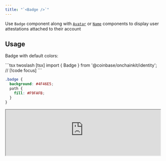 ```yaml
---
title: "`<Badge />`"
---
```


Use `Badge` component along with [`Avatar`](/onchainkit/identity/avatar) or [`Name`](/onchainkit/identity/name) components to display user attestations attached to their account

## Usage

Badge with default colors:

<CodeGroup>
```tsx twoslash [tsx]
import { Badge } from '@coinbase/onchainkit/identity';
<Badge className="badge" /> // [!code focus]
```

```css [css]
.badge {
  background: #4F46E5;
  path {
    fill: #F9FAFB;
  }
}
```
</CodeGroup>

<iframe
  src="https://682cef8eb764086a250fb541-zdfthryttt.chromatic.com/iframe.html?args=&id=onchainkit-identity-badge--default-identity&viewMode=story&dark=true&hero=true"
  width="100%"
  height="auto"
/>
{/* <App>
  <Badge className="badge" />
</App> */}

Badge with custom colors:

```tsx twoslash
import { Badge } from '@coinbase/onchainkit/identity';
<Badge className="bg-blue-400 border-white"/> // [!code focus]
```

<iframe
  src="https://682cef8eb764086a250fb541-zdfthryttt.chromatic.com/iframe.html?args=&id=onchainkit-identity-badge--custom-color&viewMode=story&dark=true&hero=true"
  width="100%"
  height="auto"
/>
{/* <App>
  <Badge className="bg-blue-400 border-white"/>
</App> */}

## Badge with Tooltip

You can enable a tooltip for the attestation badge to provide context about what the badge represents:

```tsx twoslash
// @noErrors: 2657
import { Badge } from '@coinbase/onchainkit/identity';

<Badge 
  tooltip={true} // [!code focus]
  className="badge"
/>
```

<iframe
  src="https://682cef8eb764086a250fb541-zdfthryttt.chromatic.com/iframe.html?args=&id=onchainkit-identity-badge--tooltip&viewMode=story&dark=true&hero=true"
  width="100%"
  height="auto"
/>
{/* <App>
  <Badge tooltip={true} className="badge" />
</App> */}

With custom tooltip text:

```tsx twoslash
// @noErrors: 2657
import { Badge } from '@coinbase/onchainkit/identity';

<Badge 
  tooltip="Coinbase Verified Account" // [!code focus]
  className="badge"
/>
```

<iframe
  src="https://682cef8eb764086a250fb541-zdfthryttt.chromatic.com/iframe.html?args=&id=onchainkit-identity-badge--custom-tooltip&viewMode=story&dark=true&hero=true"
  width="100%"
  height="auto"
/>
{/* <App>
  <Badge tooltip="Coinbase Verified Account" className="badge" />
</App> */}

## Props

[`BadgeReact`](/onchainkit/identity/types#badgereact)

| Prop | Type | Description |
|------|------|-------------|
| `className` | `string` | Optional className override for top span element |
| `tooltip` | `boolean \| string` | Controls whether the badge shows a tooltip on hover. When `true`, displays the attestation name. When a string is provided, shows that custom text instead. Defaults to `false` |

## Badge on `<Name />` and `<Avatar />`

Badge with [`<Name />`](/onchainkit/identity/name), best used when [`<Name />`](/onchainkit/identity/name) are displayed alongside [`<Avatar />`](/onchainkit/identity/avatar) components.

In both examples we use the Coinbase [Verified Account](https://base.easscan.org/schema/view/0xf8b05c79f090979bf4a80270aba232dff11a10d9ca55c4f88de95317970f0de9) schema ID to show the Coinbase verified badge on the Name and Avatar components.

```tsx twoslash
// @noErrors: 2657
import { base } from 'viem/chains';
import { Badge, Name, Identity } from '@coinbase/onchainkit/identity';

const address = '0x838aD0EAE54F99F1926dA7C3b6bFbF617389B4D9';
const COINBASE_VERIFIED_ACCOUNT_SCHEMA_ID =
  '0xf8b05c79f090979bf4a80270aba232dff11a10d9ca55c4f88de95317970f0de9';

<Identity
  className="bg-transparent"
  schemaId={COINBASE_VERIFIED_ACCOUNT_SCHEMA_ID}
  address={address}
>
  <Name address={address}>
    <Badge tooltip={true} /> {/* With tooltip that shows attestation name */}
  </Name>
</Identity>
```

<iframe
  src="https://682cef8eb764086a250fb541-zdfthryttt.chromatic.com/iframe.html?args=&id=onchainkit-identity-badge--badge-on-name&viewMode=story&dark=true&hero=true"
  width="100%"
  height="auto"
/>
{/* <App>
  <Identity
    className="bg-transparent"
    schemaId="0xf8b05c79f090979bf4a80270aba232dff11a10d9ca55c4f88de95317970f0de9"
  >
    <Name address="0x838aD0EAE54F99F1926dA7C3b6bFbF617389B4D9">
      <Badge tooltip={true} />
    </Name>
  </Identity>
</App> */}

Badge with [`<Avatar />`](/onchainkit/identity/avatar), best used when [`<Avatar />`](/onchainkit/identity/avatar) is not paired with any labels.

```tsx twoslash
// @noErrors: 2657
import { base } from 'viem/chains';
import { Avatar, Badge, Identity } from '@coinbase/onchainkit/identity';

const address = '0x838aD0EAE54F99F1926dA7C3b6bFbF617389B4D9';
const COINBASE_VERIFIED_ACCOUNT_SCHEMA_ID =
  '0xf8b05c79f090979bf4a80270aba232dff11a10d9ca55c4f88de95317970f0de9';

<Identity
  className="bg-transparent"
  schemaId={COINBASE_VERIFIED_ACCOUNT_SCHEMA_ID}
>
  <Avatar address={address}>
    <Badge tooltip="Verified by Coinbase" /> {/* With custom tooltip text */}
  </Avatar>
</Identity>
```

<iframe
  src="https://682cef8eb764086a250fb541-zdfthryttt.chromatic.com/iframe.html?args=&id=onchainkit-identity-badge--badge-on-avatar&viewMode=story&dark=true&hero=true"
  width="100%"
  height="auto"
/>
{/* <App>
  <Identity schemaId="0xf8b05c79f090979bf4a80270aba232dff11a10d9ca55c4f88de95317970f0de9" className="bg-transparent">
    <Avatar address="0x838aD0EAE54F99F1926dA7C3b6bFbF617389B4D9">
      <Badge tooltip="Verified by Coinbase" />
    </Avatar>
  </Identity>
</App> */}
